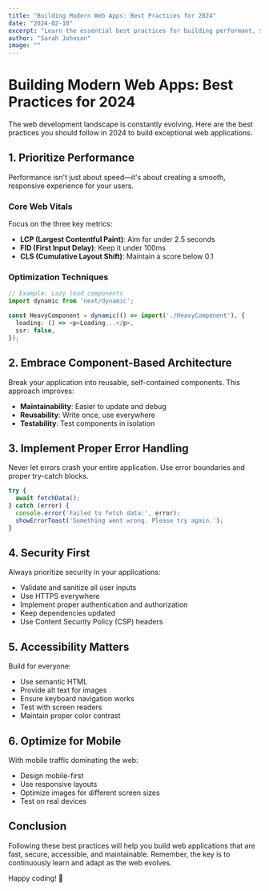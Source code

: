 ```yaml
---
title: "Building Modern Web Apps: Best Practices for 2024"
date: "2024-02-10"
excerpt: "Learn the essential best practices for building performant, scalable, and maintainable web applications in 2024."
author: "Sarah Johnson"
image: ""
---
```


# Building Modern Web Apps: Best Practices for 2024

The web development landscape is constantly evolving. Here are the best practices you should follow in 2024 to build exceptional web applications.

## 1. Prioritize Performance

Performance isn't just about speed—it's about creating a smooth, responsive experience for your users.

### Core Web Vitals

Focus on the three key metrics:
- **LCP (Largest Contentful Paint)**: Aim for under 2.5 seconds
- **FID (First Input Delay)**: Keep it under 100ms
- **CLS (Cumulative Layout Shift)**: Maintain a score below 0.1

### Optimization Techniques

```typescript
// Example: Lazy load components
import dynamic from 'next/dynamic';

const HeavyComponent = dynamic(() => import('./HeavyComponent'), {
  loading: () => <p>Loading...</p>,
  ssr: false,
});
```

## 2. Embrace Component-Based Architecture

Break your application into reusable, self-contained components. This approach improves:
- **Maintainability**: Easier to update and debug
- **Reusability**: Write once, use everywhere
- **Testability**: Test components in isolation

## 3. Implement Proper Error Handling

Never let errors crash your entire application. Use error boundaries and proper try-catch blocks.

```javascript
try {
  await fetchData();
} catch (error) {
  console.error('Failed to fetch data:', error);
  showErrorToast('Something went wrong. Please try again.');
}
```

## 4. Security First

Always prioritize security in your applications:
- Validate and sanitize all user inputs
- Use HTTPS everywhere
- Implement proper authentication and authorization
- Keep dependencies updated
- Use Content Security Policy (CSP) headers

## 5. Accessibility Matters

Build for everyone:
- Use semantic HTML
- Provide alt text for images
- Ensure keyboard navigation works
- Test with screen readers
- Maintain proper color contrast

## 6. Optimize for Mobile

With mobile traffic dominating the web:
- Design mobile-first
- Use responsive layouts
- Optimize images for different screen sizes
- Test on real devices

## Conclusion

Following these best practices will help you build web applications that are fast, secure, accessible, and maintainable. Remember, the key is to continuously learn and adapt as the web evolves.

Happy coding! 🚀
